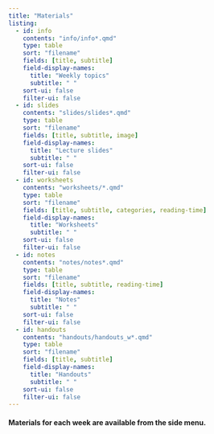 ```yaml
---
title: "Materials"
listing:
  - id: info
    contents: "info/info*.qmd"
    type: table
    sort: "filename"
    fields: [title, subtitle]
    field-display-names:
      title: "Weekly topics"
      subtitle: " "
    sort-ui: false
    filter-ui: false
  - id: slides
    contents: "slides/slides*.qmd"
    type: table
    sort: "filename"
    fields: [title, subtitle, image]
    field-display-names:
      title: "Lecture slides"
      subtitle: " "
    sort-ui: false
    filter-ui: false
  - id: worksheets
    contents: "worksheets/*.qmd"
    type: table
    sort: "filename"
    fields: [title, subtitle, categories, reading-time]
    field-display-names:
      title: "Worksheets"
      subtitle: " "
    sort-ui: false
    filter-ui: false
  - id: notes
    contents: "notes/notes*.qmd"
    type: table
    sort: "filename"
    fields: [title, subtitle, reading-time]
    field-display-names:
      title: "Notes"
      subtitle: " "
    sort-ui: false
    filter-ui: false
  - id: handouts
    contents: "handouts/handouts_w*.qmd"
    type: table
    sort: "filename"
    fields: [title, subtitle]
    field-display-names:
      title: "Handouts"
      subtitle: " "
    sort-ui: false
    filter-ui: false
---
```


#### Materials for each week are available from the side menu. 


::: {#info}
:::


::: {#slides}
:::


::: {#worksheets}
:::

::: {#notes}
:::

::: {#handouts}
:::





